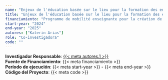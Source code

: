 ```yaml
---
name: "Enjeux de l'éducation basée sur le lieu pour la formation des enseignants"
title: "Enjeux de l'éducation basée sur le lieu pour la formation des enseignants"
financiamiento: "Programme de mobilité enseignante pour la création de partenariats. Gouvernement du Canada"
start-year: "2024"
end-year: "2025"
autores: ["Katerin Arias"]
role: "Co-investigadora"
code: ""
---
```

**Investigador Responsable**: [{{< meta autores.1 >}}](../members/current/Katerin Arias.qmd)  
**Fuente de Financiamiento**: {{< meta financiamiento >}}  
**Período de ejecución**: {{< meta start-year >}} - {{< meta end-year >}}  
<!-- **Rol en el Proyecto**: {{< meta role >}}   -->
**Código del Proyecto**: {{< meta code >}} 